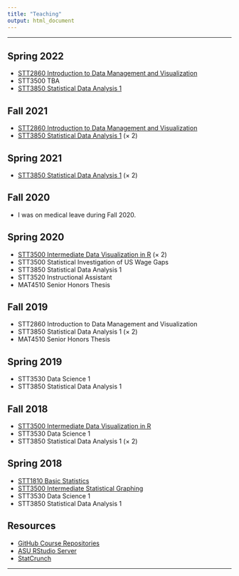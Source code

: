 ```yaml
---
title: "Teaching"
output: html_document
---
```


<hr>

## Spring 2022

* [STT2860 Introduction to Data Management and Visualization](https://stat-jet-asu.github.io/STT2860DataScience1/)
* STT3500 TBA
* [STT3850 Statistical Data Analysis 1](https://stat-jet-asu.github.io/STT3850DataAnalysis1/)

## Fall 2021

* [STT2860 Introduction to Data Management and Visualization](https://stat-jet-asu.github.io/IntroDataManagementVis/)
* [STT3850 Statistical Data Analysis 1](https://stat-jet-asu.github.io/StatisticalDataAnalysis1/) (&times; 2)

## Spring 2021

* [STT3850 Statistical Data Analysis 1](https://stat-jet-asu.github.io/StatisticalDataAnalysis1/) (&times; 2)

## Fall 2020

* I was on medical leave during Fall 2020.

## Spring 2020

* [STT3500 Intermediate Data Visualization in R](https://github.com/STAT-JET-ASU/IntermediateDataVisR/blob/master/README.md) (&times; 2)
* STT3500 Statistical Investigation of US Wage Gaps
* STT3850 Statistical Data Analysis 1
* STT3520 Instructional Assistant
* MAT4510 Senior Honors Thesis

## Fall 2019

* STT2860 Introduction to Data Management and Visualization
* STT3850 Statistical Data Analysis 1 (&times; 2)
* MAT4510 Senior Honors Thesis

## Spring 2019

* STT3530 Data Science 1
* STT3850 Statistical Data Analysis 1

## Fall 2018

* [STT3500 Intermediate Data Visualization in R](https://github.com/STAT-JET-ASU/IntermediateDataVisR/blob/master/README.md)
* STT3530 Data Science 1 
* STT3850 Statistical Data Analysis 1 (&times; 2)

## Spring 2018

* [STT1810 Basic Statistics](https://github.com/STAT-JET-ASU/BasicStatistics)
* [STT3500 Intermediate Statistical Graphing](https://github.com/STAT-JET-ASU/IntermediateDataVisR/blob/master/README.md)
* STT3530 Data Science 1
* STT3850 Statistical Data Analysis 1

## Resources

* [GitHub Course Repositories](https://github.com/STAT-JET-ASU)
* [ASU RStudio Server](https://mathr.math.appstate.edu)
* [StatCrunch](https://www.statcrunch.com/)

<hr>